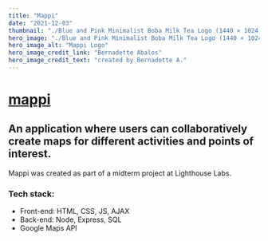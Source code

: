 ```yaml
---
title: "Mappi"
date: "2021-12-03"
thumbnail: "./Blue and Pink Minimalist Boba Milk Tea Logo (1440 × 1024 px).png"
hero_image: "./Blue and Pink Minimalist Boba Milk Tea Logo (1440 × 1024 px).png"
hero_image_alt: "Mappi Logo"
hero_image_credit_link: "Bernadette Abalos"
hero_image_credit_text: "created by Bernadette A."
---
```


# [ mappi ](https://github.com/BlesMateo/Midterm-WikiMap)
## An application where users can collaboratively create maps for different activities and points of interest.



Mappi was created as part of a midterm project at Lighthouse Labs.

### Tech stack:

- Front-end: HTML, CSS, JS, AJAX
- Back-end: Node, Express, SQL
- Google Maps API

